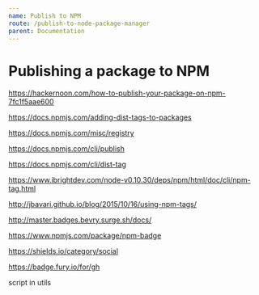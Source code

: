 ```yaml
---
name: Publish to NPM
route: /publish-to-node-package-manager
parent: Documentation
---
```


# Publishing a package to NPM

https://hackernoon.com/how-to-publish-your-package-on-npm-7fc1f5aae600

https://docs.npmjs.com/adding-dist-tags-to-packages

https://docs.npmjs.com/misc/registry

https://docs.npmjs.com/cli/publish

https://docs.npmjs.com/cli/dist-tag

https://www.ibrightdev.com/node-v0.10.30/deps/npm/html/doc/cli/npm-tag.html

http://jbavari.github.io/blog/2015/10/16/using-npm-tags/

http://master.badges.bevry.surge.sh/docs/

https://www.npmjs.com/package/npm-badge

https://shields.io/category/social

https://badge.fury.io/for/gh

script in utils
